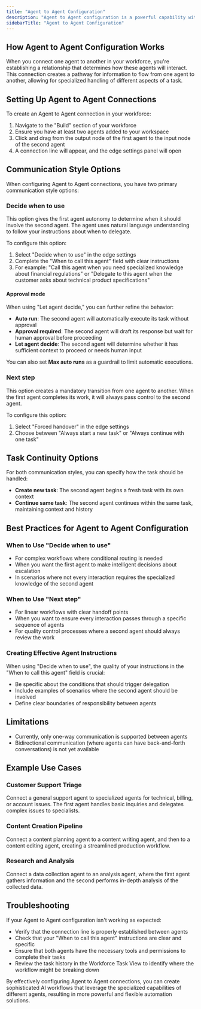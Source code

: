 ```yaml
---
title: "Agent to Agent Configuration"
description: "Agent to Agent configuration is a powerful capability within Workforce that enables you to create sophisticated multi-agent systems where agents can collaborate, delegate tasks, and work together to solve complex problems."
sidebarTitle: "Agent to Agent Configuration"
---
```


## How Agent to Agent Configuration Works

When you connect one agent to another in your workforce, you're establishing a relationship that determines how these agents will interact. This connection creates a pathway for information to flow from one agent to another, allowing for specialized handling of different aspects of a task.

## Setting Up Agent to Agent Connections

To create an Agent to Agent connection in your workforce:

1. Navigate to the "Build" section of your workforce
2. Ensure you have at least two agents added to your workspace
3. Click and drag from the output node of the first agent to the input node of the second agent
4. A connection line will appear, and the edge settings panel will open

## Communication Style Options

When configuring Agent to Agent connections, you have two primary communication style options:

### Decide when to use

This option gives the first agent autonomy to determine when it should involve the second agent. The agent uses natural language understanding to follow your instructions about when to delegate.

To configure this option:

1. Select "Decide when to use" in the edge settings
2. Complete the "When to call this agent" field with clear instructions
3. For example: "Call this agent when you need specialized knowledge about financial regulations" or "Delegate to this agent when the customer asks about technical product specifications"

#### Approval mode

When using "Let agent decide," you can further refine the behavior:

- **Auto run**: The second agent will automatically execute its task without approval
- **Approval required**: The second agent will draft its response but wait for human approval before proceeding
- **Let agent decide**: The second agent will determine whether it has sufficient context to proceed or needs human input

You can also set **Max auto runs** as a guardrail to limit automatic executions.

### Next step

This option creates a mandatory transition from one agent to another. When the first agent completes its work, it will always pass control to the second agent.

To configure this option:

1. Select "Forced handover" in the edge settings
2. Choose between "Always start a new task" or "Always continue with one task"

## Task Continuity Options

For both communication styles, you can specify how the task should be handled:

- **Create new task**: The second agent begins a fresh task with its own context
- **Continue same task**: The second agent continues within the same task, maintaining context and history

## Best Practices for Agent to Agent Configuration

### When to Use "Decide when to use"

- For complex workflows where conditional routing is needed
- When you want the first agent to make intelligent decisions about escalation
- In scenarios where not every interaction requires the specialized knowledge of the second agent

### When to Use "Next step"

- For linear workflows with clear handoff points
- When you want to ensure every interaction passes through a specific sequence of agents
- For quality control processes where a second agent should always review the work

### Creating Effective Agent Instructions

When using "Decide when to use", the quality of your instructions in the "When to call this agent" field is crucial:

- Be specific about the conditions that should trigger delegation
- Include examples of scenarios where the second agent should be involved
- Define clear boundaries of responsibility between agents

## Limitations

- Currently, only one-way communication is supported between agents
- Bidirectional communication (where agents can have back-and-forth conversations) is not yet available

## Example Use Cases

### Customer Support Triage

Connect a general support agent to specialized agents for technical, billing, or account issues. The first agent handles basic inquiries and delegates complex issues to specialists.

### Content Creation Pipeline

Connect a content planning agent to a content writing agent, and then to a content editing agent, creating a streamlined production workflow.

### Research and Analysis

Connect a data collection agent to an analysis agent, where the first agent gathers information and the second performs in-depth analysis of the collected data.

## Troubleshooting

If your Agent to Agent configuration isn't working as expected:

- Verify that the connection line is properly established between agents
- Check that your "When to call this agent" instructions are clear and specific
- Ensure that both agents have the necessary tools and permissions to complete their tasks
- Review the task history in the Workforce Task View to identify where the workflow might be breaking down

By effectively configuring Agent to Agent connections, you can create sophisticated AI workflows that leverage the specialized capabilities of different agents, resulting in more powerful and flexible automation solutions.
